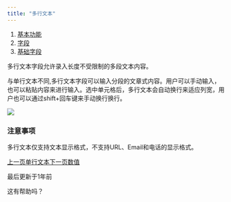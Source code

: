 ```yaml
---
title: "多行文本"
---
```


1. [基本功能](/ji-ben-gong-neng)
2. [字段](/ji-ben-gong-neng/zi-duan)
3. [基础字段](/ji-ben-gong-neng/zi-duan/ji-chu-zi-duan)

多行文本字段允许录入长度不受限制的多段文本内容。

与单行文本不同,多行文本字段可以输入分段的文章式内容。用户可以手动输入，也可以粘贴内容来进行输入。选中单元格后，多行文本会自动换行来适应列宽，用户也可以通过shift+回车键来手动换行换行。

<Frame caption="多行文本">
  <img src="/images/ji-ben-gong-neng/zi-duan/ji-chu-zi-duan/14899fc6702a73a5.png" />
</Frame>

### 注意事项

多行文本仅支持文本显示格式，不支持URL、Email和电话的显示格式。

[上一页单行文本](/ji-ben-gong-neng/zi-duan/ji-chu-zi-duan/dan-hang-wen-ben)[下一页数值](/ji-ben-gong-neng/zi-duan/ji-chu-zi-duan/shu-zhi)

最后更新于1年前

这有帮助吗？
